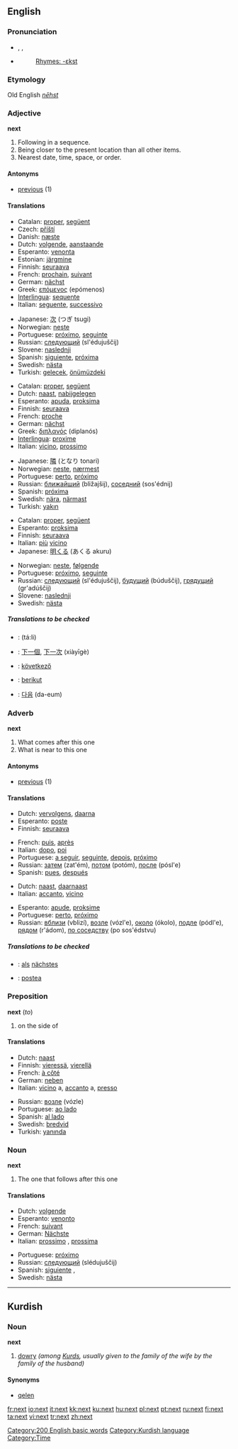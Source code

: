 ==English==
{{rank|thy|less|till|256|next|poor|present|water}}

===Pronunciation===
*{{AHD|nĕkst}}, {{IPA|/nɛkst/}}, {{SAMPA|/nEkst/}}
*{{audio|en-us-next.ogg|Audio (US)}}
*:[[Rhymes:English:-ɛkst|Rhymes: -ɛkst]]

===Etymology===
Old English ''[[nēhst]]''

===Adjective===
'''next'''

# Following in a sequence.
# Being closer to the present location than all other items.
# Nearest date, time, space, or order.

====Antonyms====
*[[previous]] (1)

====Translations====
{{trans-top|Following in a sequence}}
*Catalan: [[proper]], [[següent]]
*Czech: [[příští]]
*Danish: [[næste]]
*Dutch: [[volgende]], [[aanstaande]]
*Esperanto: [[venonta]]
*Estonian: [[järgmine]]
*Finnish: [[seuraava]]
*French: [[prochain]], [[suivant]]
*German: [[nächst]]
*Greek: [[επόμενος]] (epómenos)
*[[Interlingua]]: [[sequente]]
*Italian: [[seguente]], [[successivo]]
{{trans-mid}}
*Japanese: [[次]] (つぎ tsugi)
*Norwegian: [[neste]]
*Portuguese: [[próximo]], [[seguinte]]
*Russian: [[следующий]] (sl'édujuščij)
*Slovene: [[naslednji]]
*Spanish: [[siguiente]], [[próxima]]
*Swedish: [[nästa]]
*Turkish: [[gelecek]], [[önümüzdeki]]
{{trans-bottom}}

{{trans-top|Being closer to the present location than all other items}}
*Catalan: [[proper]], [[següent]]
*Dutch: [[naast]], [[nabijgelegen]]
*Esperanto: [[apuda]], [[proksima]]
*Finnish: [[seuraava]]
*French: [[proche]]
*German: [[nächst]]
*Greek: [[διπλανός]] (diplanós)
*[[Interlingua]]: [[proxime]]
*Italian: [[vicino]], [[prossimo]]
{{trans-mid}}
*Japanese: [[隣]] (となり tonari)
*Norwegian: [[neste]], [[nærmest]]
*Portuguese: [[perto]], [[próximo]]
*Russian: [[ближайший]] (bližajšij), [[соседний]] (sos'édnij)
*Spanish: [[próxima]]
*Swedish: [[nära]], [[närmast]]
*Turkish: [[yakın]]
{{trans-bottom}}

{{trans-top|Nearest date, time, space, or order}}
*Catalan: [[proper]], [[següent]]
*Esperanto: [[proksima]]
*Finnish: [[seuraava]]
*Italian: [[più]] [[vicino]]
*Japanese: [[明くる]] (あくる akuru)
{{trans-mid}}
*Norwegian: [[neste]], [[følgende]]
*Portuguese: [[próximo]], [[seguinte]]
*Russian: [[следующий]] (sl'édujuščij), [[будущий]] (búduščij), [[грядущий]] (gr'adúščij)
*Slovene: [[naslednji]]
*Swedish: [[nästa]]
{{trans-bottom}}

=====Translations to be checked=====
{{checktrans}}
{{top}}
*{{ttbc|Arabic}}: {{ARchar|[[تال]]}} (tá:li)
*{{ttbc|Chinese}}: [[下一個]], [[下一次]] (xiàyīgè)
*{{ttbc|Hungarian}}: [[következő]]
*{{ttbc|Indonesian}}: [[berikut]]
{{mid}}
*{{ttbc|Korean}}: [[다음]] (da-eum)

{{bottom}}

===Adverb===
'''next'''

# What comes after this one
# What is near to this one

====Antonyms====
*[[previous]] (1)

====Translations====
{{trans-top|What comes after this one}}
*Dutch: [[vervolgens]], [[daarna]]
*Esperanto: [[poste]]
*Finnish: [[seuraava]]
{{trans-mid}}
*French: [[puis]], [[après]]
*Italian: [[dopo]], [[poi]]
*Portuguese: [[a seguir]], [[seguinte]], [[depois]], [[próximo]]
*Russian: [[затем]] (zat'ém), [[потом]] (potóm), [[после]] (pósl'e)
*Spanish: [[pues]], [[después]]
{{trans-bottom}}

{{trans-top|What is near to this one}}
*Dutch: [[naast]], [[daarnaast]]
*Italian: [[accanto]], [[vicino]]
{{trans-mid}}
*Esperanto: [[apude]], [[proksime]]
*Portuguese: [[perto]], [[próximo]]
*Russian: [[вблизи]] (vblizí), [[возле]] (vózl'e), [[около]] (ókolo), [[подле]] (pódl'e), [[рядом]] (r'ádom), [[по соседству]] (po sos'édstvu)
{{trans-bottom}}

=====Translations to be checked=====
{{checktrans}}
{{top}}
*{{ttbc|German}}: [[als]] [[nächstes]]
*{{ttbc|Interlingua}}: [[postea]]
{{mid}}
{{bottom}}

===Preposition===
'''next''' (''to'')

# on the side of

====Translations====
{{top}}
*Dutch: [[naast]]
*Finnish: [[vieressä]], [[vierellä]]
*French: [[à côté]]
*German: [[neben]]
*Italian: [[vicino]] a, [[accanto]] a, [[presso]]
{{mid}}
*Russian: [[возле]] (vózle)
*Portuguese: [[ao lado]]
*Spanish: [[al lado]]
*Swedish: [[bredvid]]
*Turkish: [[yanında]]
{{bottom}}

===Noun===
'''next'''

# The one that follows after this one

====Translations====
{{top}}
*Dutch: [[volgende]] {{m}}
*Esperanto: [[venonto]]
*French: [[suivant]]
*German: [[Nächste]]
*Italian: [[prossimo]] {{m}}, [[prossima]] {{f}}
{{mid}}
*Portuguese: [[próximo]]
*Russian: [[следующий]] (slédujuščij)
*Spanish: [[siguiente]] {{m}}, {{f}}
*Swedish: [[nästa]]
{{bottom}}

[[Category:200 English basic words]]

----

==Kurdish==

===Noun===
'''next''' {{m}}

# [[dowry]] ''(among [[Kurd]]s, usually given to the family of the wife by the family of the husband)''

====Synonyms====
*[[qelen]]

[[Category:Kurdish language]]
[[Category:Time]]

[[fr:next]]
[[io:next]]
[[it:next]]
[[kk:next]]
[[ku:next]]
[[hu:next]]
[[pl:next]]
[[pt:next]]
[[ru:next]]
[[fi:next]]
[[ta:next]]
[[vi:next]]
[[tr:next]]
[[zh:next]]